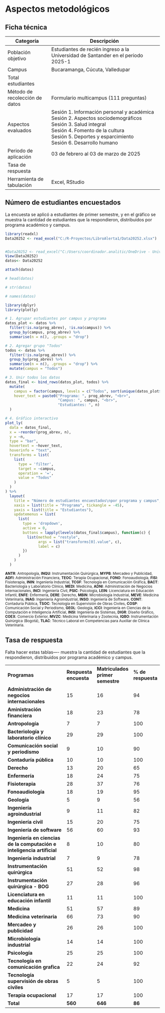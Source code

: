 # Aspectos metodológicos

## Ficha técnica

+--------------------------------+----------------------------------------------------------------------------------+
| Categoría                      | Descripción                                                                      |
+================================+==================================================================================+
| Población objetivo             | Estudiantes de recién ingreso a la Universidad de Santander en el periodo 2025-1 |
+--------------------------------+----------------------------------------------------------------------------------+
| Campus                         | Bucaramanga, Cúcuta, Valledupar                                                  |
+--------------------------------+----------------------------------------------------------------------------------+
| Total estudiantes              |                                                                                  |
+--------------------------------+----------------------------------------------------------------------------------+
| Método de recolección de datos | Formulario multicampus (111 preguntas)                                           |
+--------------------------------+----------------------------------------------------------------------------------+
| Aspectos evaluados             | Sesión 1. Información personal y académica\                                      |
|                                | Sesión 2. Aspectos sociodemográficos\                                            |
|                                | Sesión 3. Salud integral\                                                        |
|                                | Sesión 4. Fomento de la cultura\                                                 |
|                                | Sesión 5. Deportes y esparcimiento\                                              |
|                                | Sesión 6. Desarrollo humano                                                      |
+--------------------------------+----------------------------------------------------------------------------------+
| Periodo de aplicación          | 03 de febrero al 03 de marzo de 2025                                             |
+--------------------------------+----------------------------------------------------------------------------------+
| Tasa de respuesta              |                                                                                  |
+--------------------------------+----------------------------------------------------------------------------------+
| Herramienta de tabulación      | Excel, RStudio                                                                   |
+--------------------------------+----------------------------------------------------------------------------------+

## Número de estudiantes encuestados

La encuesta se aplicó a estudiantes de primer semestre, y en el gráfico se muestra la cantidad de estudiantes que la respondieron, distribuidos por programa académico y campus.

```r
library(readxl)
Data20252 <- read_excel("C:/R-Proyectos/LibroAlerta1/Data20252.xlsx")


#Data20252 <- read_excel("C:/Users/coordinador.analitic/OneDrive - Universidad de #Santander/Caracterizacion 2023-1/2025-2/Alerta1Cx/Data20252.xlsx")
View(Data20252)
datos<- Data20252

attach(datos)

# head(datos)

# str(datos)

# names(datos)
```

```r
library(dplyr)
library(plotly)

# 1. Agrupar estudiantes por campus y programa
datos_plot <- datos %>%
  filter(!is.na(prog_abrev), !is.na(campus)) %>%
  group_by(campus, prog_abrev) %>%
  summarise(n = n(), .groups = "drop")

# 2. Agregar grupo "Todos"
todos <- datos %>%
  filter(!is.na(prog_abrev)) %>%
  group_by(prog_abrev) %>%
  summarise(n = n(), .groups = "drop") %>%
  mutate(campus = "Todos")

# 3. Unir todos los datos
datos_final <- bind_rows(datos_plot, todos) %>%
  mutate(
    campus = factor(campus, levels = c("Todos", sort(unique(datos_plot$campus)))),
    hover_text = paste0("Programa: ", prog_abrev, "<br>",
                        "Campus: ", campus, "<br>",
                        "Estudiantes: ", n)
  )

# 4. Gráfico interactivo
plot_ly(
  data = datos_final,
  x = ~reorder(prog_abrev, n),
  y = ~n,
  type = "bar",
  hovertext = ~hover_text,
  hoverinfo = "text",
  transforms = list(
    list(
      type = 'filter',
      target = ~campus,
      operation = '=',
      value = "Todos"
    )
  )
) %>%
  layout(
    title = "Número de estudiantes encuestados\npor programa y campus",
    xaxis = list(title = "Programa", tickangle = -45),
    yaxis = list(title = "Estudiantes"),
    updatemenus = list(
      list(
        type = 'dropdown',
        active = 0,
        buttons = lapply(levels(datos_final$campus), function(c) {
          list(method = "restyle",
               args = list("transforms[0].value", c),
               label = c)
        })
      )
    )
  )

```

::: {.callout-note title="Abreviaturas de programas académicos"}
<small> <strong>ANTR</strong>: Antropología, <strong>INQU</strong>: Instrumentación Quirúrgica, <strong>MYPB</strong>: Mercadeo y Publicidad, <strong>ADFI</strong>: Administración Financiera, <strong>TEOC</strong>: Terapia Ocupacional, <strong>FONO</strong>: Fonoaudiología, <strong>FISI</strong>: Fisioterapia, <strong>ININ</strong>: Ingeniería Industrial, <strong>TCGF</strong>: Tecnología en Comunicación Gráfica, <strong>BACT</strong>: Bacteriología y Laboratorio Clínico, <strong>MEDI</strong>: Medicina, <strong>ADNI</strong>: Administración de Negocios Internacionales, <strong>INCI</strong>: Ingeniería Civil, <strong>PSIC</strong>: Psicología, <strong>LEIN</strong>: Licenciatura en Educación Infantil, <strong>ENFE</strong>: Enfermería, <strong>DERE</strong>: Derecho, <strong>MBIN</strong>: Microbiología Industrial, <strong>MEVE</strong>: Medicina Veterinaria, <strong>INAG</strong>: Ingeniería Agroindustrial, <strong>INSO</strong>: Ingeniería de Software, <strong>CONT</strong>: Contaduría Pública, <strong>TSOC</strong>: Tecnología en Supervisión de Obras Civiles, <strong>COSP</strong>: Comunicación Social y Periodismo, <strong>GEOL</strong>: Geología, <strong>ICCI</strong>: Ingeniería en Ciencias de la Computación e Inteligencia Artificial, <strong>INSI</strong>: Ingeniería de Sistemas, <strong>DIGR</strong>: Diseño Gráfico, <strong>COEX</strong>: Comercio Exterior, <strong>MVZC</strong>: Medicina Veterinaria y Zootecnia, <strong>IQBO</strong>: Instrumentación Quirúrgica (Bogotá), <strong>TLAC</strong>: Técnico Laboral en Competencias para Auxiliar de Clínica Veterinaria. </small>
:::

## Tasa de respuesta

Falta hacer estas tablas---- muestra la cantidad de estudiantes que la respondieron, distribuidos por programa académico y campus.

|                                                                        |                        |                                  |                    |
|------------------------------------------------------------------------|------------------------|----------------------------------|--------------------|
| **Programas**                                                          | **Respuesta encuesta** | **Matriculados primer semestre** | **% de respuesta** |
| **Administración de negocios internacionales**                         | 15                     | 16                               | 94                 |
| **Aministración financiera**                                           | 18                     | 23                               | 78                 |
| **Antropología**                                                       | 7                      | 7                                | 100                |
| **Bacteriología y laboratorio clínico**                                | 29                     | 29                               | 100                |
| **Comunicación social y periodismo**                                   | 9                      | 10                               | 90                 |
| **Contaduría pública**                                                 | 10                     | 10                               | 100                |
| **Derecho**                                                            | 13                     | 20                               | 65                 |
| **Enfermería**                                                         | 18                     | 24                               | 75                 |
| **Fisioterapia**                                                       | 28                     | 37                               | 76                 |
| **Fonoaudiología**                                                     | 18                     | 19                               | 95                 |
| **Geología**                                                           | 5                      | 9                                | 56                 |
| **Ingeniería agroindustrial**                                          | 9                      | 11                               | 82                 |
| **Ingeniería civil**                                                   | 15                     | 20                               | 75                 |
| **Ingeniería de software**                                             | 56                     | 60                               | 93                 |
| **Ingeniería en ciencias de la computación e inteligencia artificial** | 8                      | 10                               | 80                 |
| **Ingeniería industrial**                                              | 7                      | 9                                | 78                 |
| **Instrumentación quirúrgica**                                         | 51                     | 52                               | 98                 |
| **Instrumentación quirúrgica - BOG**                                   | 27                     | 28                               | 96                 |
| **Licenciatura en educación infantil**                                 | 11                     | 11                               | 100                |
| **Medicina**                                                           | 51                     | 57                               | 89                 |
| **Medicina veterinaria**                                               | 66                     | 73                               | 90                 |
| **Mercadeo y publicidad**                                              | 26                     | 26                               | 100                |
| **Microbiología industrial**                                           | 14                     | 14                               | 100                |
| **Psicología**                                                         | 25                     | 25                               | 100                |
| **Tecnología en comunicación grafica**                                 | 22                     | 24                               | 92                 |
| **Tecnología supervisión de obras civiles**                            | 5                      | 5                                | 100                |
| **Terapia ocupacional**                                                | 17                     | 17                               | 100                |
| **Total**                                                              | **560**                | **646**                          | **86**             |
